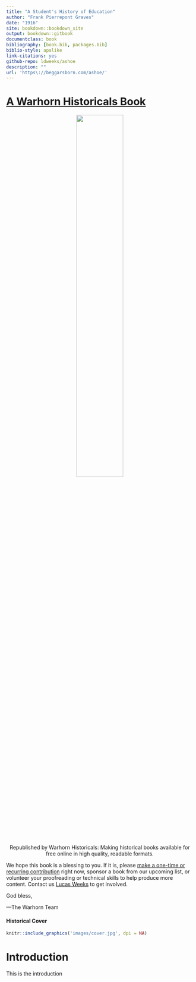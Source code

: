 ```yaml
--- 
title: "A Student's History of Education"
author: "Frank Pierrepont Graves"
date: "1916"
site: bookdown::bookdown_site
output: bookdown::gitbook
documentclass: book
bibliography: [book.bib, packages.bib]
biblio-style: apalike
link-citations: yes
github-repo: ldweeks/ashoe
description: ""
url: 'https\://beggarsborn.com/ashoe/'
---
```


# [A Warhorn Historicals Book](https://historicals.warhornmedia.com/) {-}

<center>

![](images/warhornlogo.png){ width=50% }

Republished by Warhorn Historicals: 
Making historical books available for free online in high quality, readable formats. 

</center>

We hope this book is a blessing to you. If it is, please [make a one-time or recurring contribution](https://warhornmedia.com/give) right now, sponsor a book from our upcoming list, or volunteer your proofreading or technical skills to help produce more content. Contact us [Lucas Weeks](mailto:lucas@beggarsborn.com) to get involved.

God bless,

—The Warhorn Team

#### Historical Cover {-}
```r
knitr::include_graphics('images/cover.jpg', dpi = NA)
```

# Introduction {-}

This is the introduction
